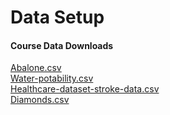 <!--
IF YOUR WORKSHOP DOES NOT INCLUDE COMPUTE:
- REMOVE "AND COMPUTE SETUP" FROM THE TOP-LEVEL HEADER
- DELETE THE LAST SECTION (COMPUTE SETUP)

IF YOUR WORKSHOP INCLUDES COMPUTE:
- AFTER THE WORKSHOP, ADD DATA DOWNLOAD LINKS, AWS MACHINE IMAGE INSTRUCTIONS, ETC.
- IF IT IS MORE APPROPRIATE, YOU CAN INCLUDE THE DATA DOWNLOAD LINKS IN EACH OF THE MODULES.
-->

# Data Setup

#### Course Data Downloads
[Abalone.csv](INR-2024/datasets/abalone.csv)<br>
[Water-potability.csv](INR-2024/datasets/water_potability.csv)<br>
[Healthcare-dataset-stroke-data.csv](INR-2024/datasets/healthcare-dataset-stroke-data.csv)<br>
[Diamonds.csv](INR-2024/datasets/diamonds.csv)
